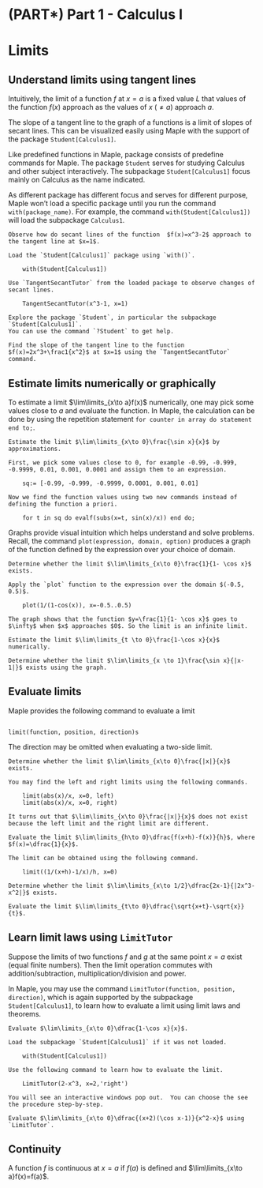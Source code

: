 # (PART\*) Part 1 - Calculus I {-}

# Limits

## Understand limits using tangent lines

Intuitively, the limit of a function $f$ at $x=a$ is a fixed value $L$ that values of the function $f(x)$ approach as the values of $x$ $(\ne a)$ approach $a$.

The slope of a tangent line to the graph of a functions is a limit of slopes of secant lines. This can be visualized easily using Maple with the support of the package `Student[Calculus1]`.

Like predefined functions in Maple, package consists of predefine commands for Maple. The package `Student` serves for studying Calculus and other subject interactively. The subpackage `Student[Calculus1]` focus mainly on Calculus as the name indicated.

As different package has different focus and serves for different purpose, Maple won't load a specific package until you run the command `with(package_name)`. For example, the command
`with(Student[Calculus1])` will load the subpackage `Calculus1`.

```example

Observe how do secant lines of the function  $f(x)=x^3-2$ approach to the tangent line at $x=1$.

```

```solution
Load the `Student[Calculus1]` package using `with()`.

    with(Student[Calculus1])

Use `TangentSecantTutor` from the loaded package to observe changes of secant lines.

    TangentSecantTutor(x^3-1, x=1)

```

```exercise

Explore the package `Student`, in particular the subpackage `Student[Calculus1]`.
You can use the command `?Student` to get help.

Find the slope of the tangent line to the function $f(x)=2x^3+\frac1{x^2}$ at $x=1$ using the `TangentSecantTutor` command.

```

## Estimate limits numerically or graphically

To estimate a limit $\lim\limits_{x\to a}f(x)$ numerically, one may pick some values close to $a$ and evaluate the function. In Maple, the calculation can be done by using the repetition statement `for counter in array do statement end to;`.

```example

Estimate the limit $\lim\limits_{x\to 0}\frac{\sin x}{x}$ by approximations.

```

```solution

First, we pick some values close to 0, for example -0.99, -0.999, -0.9999, 0.01, 0.001, 0.0001 and assign them to an expression.

    sq:= [-0.99, -0.999, -0.9999, 0.0001, 0.001, 0.01]

Now we find the function values using two new commands instead of defining the function a priori.

    for t in sq do evalf(subs(x=t, sin(x)/x)) end do;

```

Graphs provide visual intuition which helps understand and solve problems. Recall, the command `plot(expression, domain, option)` produces a graph of the function defined by the expression over your choice of domain.

```example

Determine whether the limit $\lim\limits_{x\to 0}\frac{1}{1- \cos x}$ exists.

```

```solution

Apply the `plot` function to the expression over the domain $(-0.5, 0.5)$.

    plot(1/(1-cos(x)), x=-0.5..0.5)

The graph shows that the function $y=\frac{1}{1- \cos x}$ goes to $\infty$ when $x$ approaches $0$. So the limit is an infinite limit.

```

```exercise

Estimate the limit $\lim\limits_{t \to 0}\frac{1-\cos x}{x}$ numerically.

```

```exercise

Determine whether the limit $\lim\limits_{x \to 1}\frac{\sin x}{|x-1|}$ exists using the graph.

```

## Evaluate limits

Maple provides the following command to evaluate a limit

```

limit(function, position, direction)s

```

The direction may be omitted when evaluating a two-side limit.

```example

Determine whether the limit $\lim\limits_{x\to 0}\frac{|x|}{x}$ exists.

```

```solution
You may find the left and right limits using the following commands.

    limit(abs(x)/x, x=0, left)
    limit(abs(x)/x, x=0, right)

It turns out that $\lim\limits_{x\to 0}\frac{|x|}{x}$ does not exist because the left limit and the right limit are different.

```

```example

Evaluate the limit $\lim\limits_{h\to 0}\dfrac{f(x+h)-f(x)}{h}$, where $f(x)=\dfrac{1}{x}$.

```

```solution

The limit can be obtained using the following command.

    limit((1/(x+h)-1/x)/h, x=0)

```

```exercise

Determine whether the limit $\lim\limits_{x\to 1/2}\dfrac{2x-1}{|2x^3-x^2|}$ exists.

```

```exercise

Evaluate the limit $\lim\limits_{t\to 0}\dfrac{\sqrt{x+t}-\sqrt{x}}{t}$.

```

## Learn limit laws using `LimitTutor`

Suppose the limits of two functions $f$ and $g$ at the same point $x=a$ exist (equal finite numbers). Then the limit operation commutes with addition/subtraction, multiplication/division and power.

In Maple, you may use the command `LimitTutor(function, position, direction)`, which is again supported by the subpackage `Student[Calculus1]`,  to learn how to evaluate a limit using limit laws and theorems.

```example

Evaluate $\lim\limits_{x\to 0}\dfrac{1-\cos x}{x}$.

```

```solution

Load the subpackage `Student[Calculus1]` if it was not loaded.

    with(Student[Calculus1])

Use the following command to learn how to evaluate the limit.

    LimitTutor(2-x^3, x=2,'right')

You will see an interactive windows pop out.  You can choose the see the procedure step-by-step.

```

```exercise

Evaluate $\lim\limits_{x\to 0}\dfrac{(x+2)(\cos x-1)}{x^2-x}$ using `LimitTutor`.

```

## Continuity

A function $f$ is continuous at $x=a$ if $f(a)$ is defined and $\lim\limits_{x\to a}f(x)=f(a)$.
